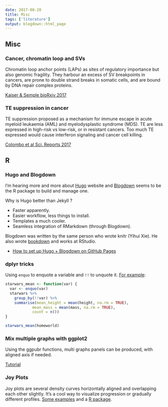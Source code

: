 ```yaml
---
date: 2017-08-20
title: Misc
tags: ['literature']
output: blogdown::html_page
---
```


## Misc

### Cancer, chromatin loop and SVs

Chromatin loop anchor points (LAPs) as sites of regulatory importance but also genomic fragility.
They harbour an excess of SV breakpoints in cancers, are prone to double strand breaks in somatic cells, and are bound by DNA repair complex proteins.

[Kaiser & Semple bioRxiv 2017](http://www.biorxiv.org/content/early/2017/07/21/166934)

### TE suppression in cancer

TE suppression proposed as a mechanism for immune escape in acute myeloid leukaemia (AML) and myelodysplastic syndrome (MDS).
TE are less expressed in high-risk vs low-risk, or in resistant cancers.
Too much TE expressed would cause interferon signaling and cancer cell killing.

[Colombo et al Sci. Reports 2017](https://www.nature.com/articles/s41598-017-07356-9)


## R

### Hugo and Blogdown

I'm hearing more and more about [Hugo](https://gohugo.io/) website and [Blogdown](https://bookdown.org/yihui/blogdown/) seems to be the R package to build and manage one.

Why is Hugo better than Jekyll ?

- Faster apparently.
- Easier workflow, less things to install.
- Templates a much cooler.
- Seamless integration of RMarkdown (through Blogdown).

Blogdown was written by the same person who wrote knitr (Yihui Xie).
He also wrote [bookdown](https://github.com/rstudio/bookdown) and works at RStudio.

- [How to set up Hugo + Blogdown on GitHub Pages](https://talesofr.wordpress.com/2017/08/18/starting-a-rmarkdown-blog-with-bookdown-hugo-github/)


### dplyr tricks

Using `enquo` to enquote a variable and `!!` to unquote it.
[For example](https://www.enchufa2.es/archives/programming-with-dplyr-by-using-dplyr.html):

~~~R
starwars_mean <- function(var) {
  var <- enquo(var)
  starwars %>%
    group_by(!!var) %>%
    summarise(mean_height = mean(height, na.rm = TRUE),
            mean_mass = mean(mass, na.rm = TRUE),
            count = n())
}

starwars_mean(homeworld)
~~~

### Mix multiple graphs with ggplot2

Using the ggpubr functions, multi graphs panels can be produced, with aligned axis if needed.

[Tutorial](http://www.sthda.com/english/wiki/ggplot2-easy-way-to-mix-multiple-graphs-on-the-same-page)

### Joy Plots

Joy plots are several density curves horizontally aligned and overlapping each other slightly.
It's a cool way to visualize progression or gradually different profiles.
[Some examples](http://mran.microsoft.com/web/packages/ggjoy/vignettes/gallery.html) and a [R package](https://github.com/clauswilke/ggjoy).
